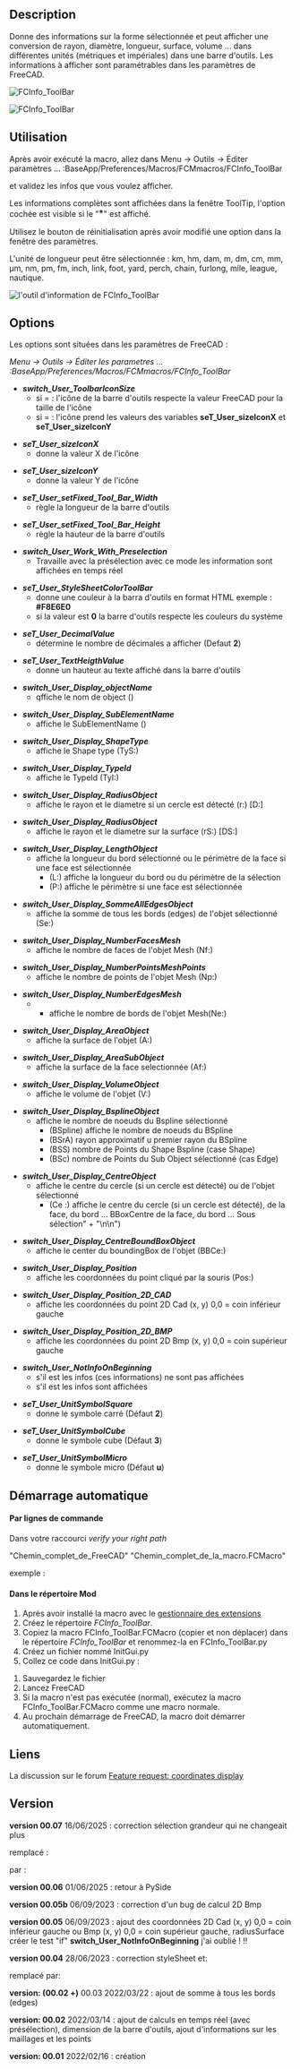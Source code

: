 <languages/>

{{Macro/fr
|Name=Macro FCCInfo ToolBar
|Name/fr=Macro FCCInfo ToolBar
|Icon=FCInfoToolBar.png
|Description=Donne des informations en temps réel sur la forme sélectionnée et peut afficher une conversion de rayon, diamètre, longueur, surface, volume... dans différentes unités (métriques et impériales) dans une barre d'outils. Les informations à afficher sont paramétrables dans les paramètres de FreeCAD.
|Author=Mario52
|Version=00.07
|Date=2025/06/16
|FCVersion=0.18 et plus
|Download=[https://wiki.freecad.org/images/9/9d/FCInfoToolBar.png Icône de la barre d'outils]
|SeeAlso=[[Arch_Survey/fr|Arch Prendre des cotes]], [[Macro_FCInfo/fr|Macro FCInfo]], [[Macro_FCInfoGlass/fr|Macro FCInfoGlass]]
}}

==Description==

Donne des informations sur la forme sélectionnée et peut afficher une conversion de rayon, diamètre, longueur, surface, volume ... dans différentes unités (métriques et impériales) dans une barre d'outils. Les informations à afficher sont paramétrables dans les paramètres de FreeCAD.

{{Codeextralink|https://gist.githubusercontent.com/mario52a/e382adbe41747788ad15a18eb206a872/raw/2fbf7ea13a1c2f8af616d7368e43f188334e4559/FCInfo_ToolBar.FCMacro}}

[[Image:Macro_FCInfo_ToolBar_00.png|FCInfo_ToolBar]]
{{Caption|FCInfo ToolBar}}

[[File:FCInfo_ToolBar_Animate01.gif|FCInfo_ToolBar]]
{{Caption|FCInfo ToolBar en action}}

<span id="Usage"></span>
==Utilisation==

Après avoir exécuté la macro, allez dans Menu → Outils → Éditer paramètres ... :BaseApp/Preferences/Macros/FCMmacros/FCInfo_ToolBar

et validez les infos que vous voulez afficher.

Les informations complètes sont affichées dans la fenêtre ToolTip, l'option cochée est visible si le "<big>*</big>" est affiché.

Utilisez le bouton de réinitialisation après avoir modifié une option dans la fenêtre des paramètres.

L'unité de longueur peut être sélectionnée :
km, hm, dam, m, dm, cm, mm, µm, nm, pm, fm, inch, link, foot, yard, perch, chain, furlong, mile, league, nautique.

[[Image:Macro_FCInfo_ToolBar_01.png|l'outil d'information de FCInfo_ToolBar]]
{{Caption|l'outil d'information de FCInfo_ToolBar}}

==Options==

Les options sont situées dans les paramètres de FreeCAD :

''Menu → Outils → Éditer les parametres ... :BaseApp/Preferences/Macros/FCMmacros/FCInfo_ToolBar'' 

*'''''switch_User_ToolbarIconSize'''''
** si = {{FALSE}} : l'icône de la barre d'outils respecte la valeur FreeCAD pour la taille de l'icône
** si = {{TRUE}} : l'icône prend les valeurs des variables '''seT_User_sizeIconX''' et '''seT_User_sizeIconY'''

*'''''seT_User_sizeIconX'''''
**donne la valeur X de l'icône

*'''''seT_User_sizeIconY'''''
**donne la valeur Y de l'icône

*'''''seT_User_setFixed_Tool_Bar_Width'''''
**règle la longueur de la barre d'outils

*'''''seT_User_setFixed_Tool_Bar_Height'''''
**règle la hauteur de la barre d'outils

*'''''switch_User_Work_With_Preselection'''''
**Travaille avec la présélection avec ce mode les information sont affichées en temps réel

*'''''seT_User_StyleSheetColorToolBar'''''
**donne une couleur à la barra d'outils en format HTML exemple : '''#F8E6E0'''
**si la valeur est '''0''' la barre d'outils respecte les couleurs du système 

*'''''seT_User_DecimalValue'''''
**détermine le nombre de décimales a afficher (Defaut '''2''')

*'''''seT_User_TextHeigthValue'''''
**donne un hauteur au texte affiché dans la barre d'outils

*'''''switch_User_Display_objectName'''''
** qffiche le nom de object ()

*'''''switch_User_Display_SubElementName'''''
**affiche le SubElementName ()

*'''''switch_User_Display_ShapeType'''''
**affiche le Shape type (TyS:)

*'''''switch_User_Display_TypeId'''''
**affiche le TypeId (TyI:)

*'''''switch_User_Display_RadiusObject'''''
**affiche le rayon et le diametre si un cercle est détecté (r:) [D:]

*'''''switch_User_Display_RadiusObject'''''
**affiche le rayon et le diametre sur la surface (rS:) [DS:]

*'''''switch_User_Display_LengthObject'''''
**affiche la longueur du bord sélectionné ou le périmètre de la face si une face est sélectionnée
***(L:) affiche la longueur du bord ou du périmètre de la sélection
***(P:) affiche le périmètre si une face est sélectionnée

*'''''switch_User_Display_SommeAllEdgesObject'''''
**affiche la somme de tous les bords (edges) de l'objet sélectionné (Se:)

*'''''switch_User_Display_NumberFacesMesh'''''
**affiche le nombre de faces de l'objet Mesh (Nf:)

*'''''switch_User_Display_NumberPointsMeshPoints'''''
**affiche le nombre de points de l'objet Mesh (Np:)

*'''''switch_User_Display_NumberEdgesMesh'''''
****affiche le nombre de bords de l'objet Mesh(Ne:)

*'''''switch_User_Display_AreaObject'''''
**affiche la surface de l'objet (A:)

*'''''switch_User_Display_AreaSubObject'''''
**affiche la surface de la face selectionnée (Af:)

*'''''switch_User_Display_VolumeObject'''''
**affiche le volume de l'objet (V:)

*'''''switch_User_Display_BsplineObject'''''
**affiche le nombre de noeuds du Bspline sélectionné
***(BSpline) affiche le nombre de noeuds du BSpline
***(BSrA) rayon approximatif u premier rayon du BSpline
***(BSS) nombre de Points du Shape  Bspline (case Shape)
***(BSc) nombre de Points du Sub Object sélectionné (cas Edge)

*'''''switch_User_Display_CentreObject'''''
**affiche le centre du cercle (si un cercle est détecté) ou de l'objet sélectionné
***(Ce :) affiche le centre du cercle (si un cercle est détecté), de la face, du bord ... BBoxCentre de la face, du bord ... Sous sélection" + "\n\n")

*'''''switch_User_Display_CentreBoundBoxObject'''''
**affiche le center du boundingBox de l'objet (BBCe:)

*'''''switch_User_Display_Position'''''
**affiche les coordonnées du point cliqué par la souris (Pos:)

*'''''switch_User_Display_Position_2D_CAD'''''
**affiche les coordonnées du point 2D Cad (x, y) 0,0 = coin inférieur gauche

*'''''switch_User_Display_Position_2D_BMP'''''
**affiche les coordonnées du point 2D Bmp (x, y) 0,0 = coin supérieur gauche

*'''''switch_User_NotInfoOnBeginning'''''
**s'il est {{FALSE}} les infos (ces informations) ne sont pas affichées
**s'il est {{TRUE}} les infos sont affichées

*'''''seT_User_UnitSymbolSquare'''''
**donne le symbole carré (Défaut '''2''')

*'''''seT_User_UnitSymbolCube'''''
**donne le symbole cube (Défaut '''3''')

*'''''seT_User_UnitSymbolMicro'''''
**donne le symbole micro (Défaut '''u''')

<span id="For_automatic_Run"></span>
==Démarrage automatique==

<span id="in_command_line"></span>
====Par lignes de commande====

Dans votre raccourci ''verify your right path''

"Chemin_complet_de_FreeCAD" "Chemin_complet_de_la_macro.FCMacro"

exemple :

{{Code|code=
"C:/FreeCAD_0.20.26858_Win-LPv12.5.4_vc17.x-x86-64/bin/FreeCAD.exe" "C:/Users/User/AppData/Roaming/FreeCAD/Macro/FCInfo_ToolBar.FCMacro"
}}

<span id="in_Mod_directory"></span>
====Dans le répertoire Mod====

#Après avoir installé la macro avec le [[Std_AddonMgr/fr|gestionnaire des extensions]]
#Créez le répertoire ''FCInfo_ToolBar''.
#Copiez la macro FCInfo_ToolBar.FCMacro (copier et non déplacer) dans le répertoire ''FCInfo_ToolBar'' et renommez-la en FCInfo_ToolBar.py
#Créez un fichier nommé InitGui.py
#Collez ce code dans InitGui.py :

{{Code|code=
#### FC Version: 0.1 #16/02/2022
#### Mario52
#### FCInfo_ToolBar : mini FCInfo ####
#
import importlib
from importlib import reload
import FreeCAD, FreeCADGui
App = FreeCAD
Gui = FreeCADGui

<!--T:46-->
switch_User_NotRunAuto = FreeCAD.ParamGet("User parameter:BaseApp/Preferences/Macros/FCMmacros/FCInfo_ToolBar").GetBool("switch_User_NotRunAuto")
## switch_User_NotRunAuto 0 (False) = run the macro in begin
## switch_User_NotRunAuto 1 (True)  = not run automatic the macro

<!--T:47-->
if switch_User_NotRunAuto == False:
    import FCInfo_ToolBar
    #reload(FCInfo_ToolBar)
    FreeCAD.ParamGet("User parameter:BaseApp/Preferences/Macros/FCMmacros/FCInfo_ToolBar").SetBool("switch_User_NotRunAuto", False)
    #FreeCAD.Console.PrintMessage("InitGui Ok FCInfo_ToolBar" + "\n")
}}

#Sauvegardez le fichier
#Lancez FreeCAD
#Si la macro n'est pas exécutée (normal), exécutez la macro FCInfo_ToolBar.FCMacro comme une macro normale.
#Au prochain démarrage de FreeCAD, la macro doit démarrer automatiquement.

<span id="Link"></span>
==Liens==

<div class="mw-translate-fuzzy">
La discussion sur le forum [https://forum.freecadweb.org/viewtopic.php?f=8&t=66294 Feature request: coordinates display]
</div>

==Version==

'''version 00.07''' 16/06/2025 : correction sélection grandeur qui ne changeait plus 

remplacé :

{{Code|code=
    QtCore.QObject.connect(comboBox_ToolBar, QtCore.SIGNAL("currentIndexChanged(QString)"), SIGNAL_comboBox_Changed)
}}

par :

{{Code|code=
    comboBox_ToolBar.currentTextChanged.connect(SIGNAL_comboBox_Changed)
}}

'''version 00.06''' 01/06/2025 : retour à PySide

'''version 00.05b''' 06/09/2023 : correction d'un bug de calcul 2D Bmp

'''version 00.05''' 06/09/2023 : ajout des coordonnées 2D Cad (x, y) 0,0 = coin inférieur gauche ou Bmp (x, y) 0,0 = coin supérieur gauche, radiusSurface<br>créer le test "if" '''switch_User_NotInfoOnBeginning''' j'ai oublié ! !!

'''version 00.04''' 28/06/2023 : correction styleSheet et:

{{Code|code=
                        sommeEdgesSTR = str(sommeEdges)
}}
remplacé par:
{{Code|code=
                        sommeEdgesSTR = str(round(sommeEdges * uniteM, seT_User_DecimalValue)) + " " + uniteMs
}}

'''version: (00.02 +)''' 00.03 2022/03/22 : ajout de somme à tous les bords (edges)

'''version: 00.02''' 2022/03/14 : ajout de calculs en temps réel (avec présélection), dimension de la barre d'outils, ajout d'informations sur les maillages et les points

'''version: 00.01''' 2022/02/16 : création